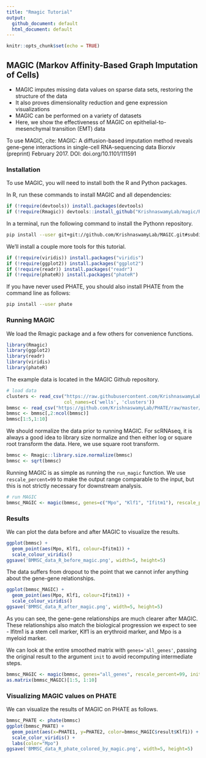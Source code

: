 ```yaml
---
title: "Rmagic Tutorial"
output: 
  github_document: default
  html_document: default
---
```


<!-- README.md is generated from README.Rmd. Please edit that file -->

```r
knitr::opts_chunk$set(echo = TRUE)
```

## MAGIC (Markov Affinity-Based Graph Imputation of Cells)

* MAGIC imputes missing data values on sparse data sets, restoring the structure of the data
* It also proves dimensionality reduction and gene expression visualizations
* MAGIC can be performed on a variety of datasets
* Here, we show the effectiveness of MAGIC on epithelial-to-mesenchymal transition (EMT) data

To use MAGIC, cite:
MAGIC: A diffusion-based imputation method reveals gene-gene interactions in single-cell RNA-sequencing data
Biorxiv (preprint) February 2017. DOI: doi.org/10.1101/111591

### Installation

To use MAGIC, you will need to install both the R and Python packages.

In R, run these commands to install MAGIC and all dependencies:

```r
if (!require(devtools)) install.packages(devtools)
if (!require(Rmagic)) devtools::install_github("KrishnaswamyLab/magic/R")
```

In a terminal, run the following command to install the Pythonn repository.

```bash
pip install --user git+git://github.com/KrishnaswamyLab/MAGIC.git#subdirectory=python
```

We'll install a couple more tools for this tutorial.

```r
if (!require(viridis)) install.packages("viridis")
if (!require(ggplot2)) install.packages("ggplot2")
if (!require(readr)) install.packages("readr")
if (!require(phateR)) install.packages("phateR")
```

If you have never used PHATE, you should also install PHATE from the command line as follows:

```bash
pip install --user phate
```

### Running MAGIC

We load the Rmagic package and a few others for convenience functions.

```r
library(Rmagic)
library(ggplot2)
library(readr)
library(viridis)
library(phateR)
```

The example data is located in the MAGIC Github repository.

```r
# load data
clusters <- read_csv("https://raw.githubusercontent.com/KrishnaswamyLab/PHATE/master/data/MAP.csv", 
                     col_names=c('wells', 'clusters'))
bmmsc <- read_csv("https://github.com/KrishnaswamyLab/PHATE/raw/master/data/BMMC_myeloid.csv.gz")
bmmsc <- bmmsc[,2:ncol(bmmsc)]
bmmsc[1:5,1:10]
```

We should normalize the data prior to running MAGIC. For scRNAseq, it is always a good idea to library size normalize and then either log or square root transform the data. Here, we use square root transform.

```r
bmmsc <- Rmagic::library.size.normalize(bmmsc)
bmmsc <- sqrt(bmmsc)
```

Running MAGIC is as simple as running the `run_magic` function. We use `rescale_percent=99` to make the output range comparable to the input, but this is not strictly necessary for downstream analysis.

```r
# run MAGIC
bmmsc_MAGIC <- magic(bmmsc, genes=c("Mpo", "Klf1", "Ifitm1"), rescale_percent=99)
```

### Results

We can plot the data before and after MAGIC to visualize the results.

```r
ggplot(bmmsc) +
  geom_point(aes(Mpo, Klf1, colour=Ifitm1)) + 
  scale_colour_viridis()
ggsave('BMMSC_data_R_before_magic.png', width=5, height=5)
```

The data suffers from dropout to the point that we cannot infer anything about the gene-gene relationships.

```r
ggplot(bmmsc_MAGIC) +
  geom_point(aes(Mpo, Klf1, colour=Ifitm1)) + 
  scale_colour_viridis()
ggsave('BMMSC_data_R_after_magic.png', width=5, height=5)
```

As you can see, the gene-gene relationships are much clearer after MAGIC. These relationships also match the biological progression we expect to see - Ifitm1 is a stem cell marker, Klf1 is an erythroid marker, and Mpo is a myeloid marker.

We can look at the entire smoothed matrix with `genes='all_genes'`, passing the original result to the argument `init` to avoid recomputing intermediate steps.

```r
bmmsc_MAGIC <- magic(bmmsc, genes="all_genes", rescale_percent=99, init=bmmsc_MAGIC)
as.matrix(bmmsc_MAGIC)[1:5, 1:10]
```


### Visualizing MAGIC values on PHATE

We can visualize the results of MAGIC on PHATE as follows.

```r
bmmsc_PHATE <- phate(bmmsc)
ggplot(bmmsc_PHATE) +
  geom_point(aes(x=PHATE1, y=PHATE2, color=bmmsc_MAGIC$result$Klf1)) +
  scale_color_viridis() +
  labs(color="Mpo")
ggsave('BMMSC_data_R_phate_colored_by_magic.png', width=5, height=5)
```

